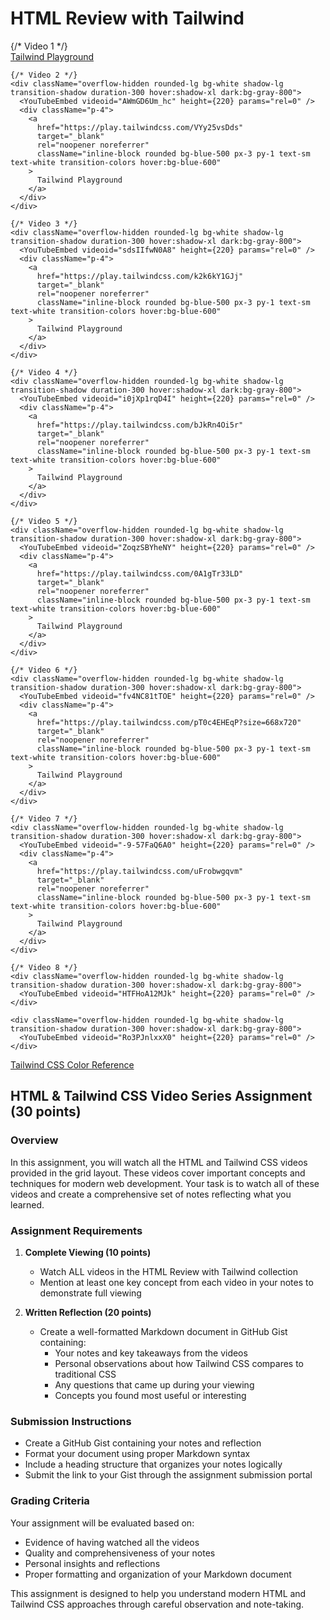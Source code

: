 # HTML Review with Tailwind


<div className="container mx-auto px-4 py-8">
  <div className="grid grid-cols-1 gap-6 md:grid-cols-2 lg:grid-cols-3">
    {/* Video 1 */}
    <div className="overflow-hidden rounded-lg bg-white shadow-lg transition-shadow duration-300 hover:shadow-xl dark:bg-gray-800">
      <YouTubeEmbed videoid="nhqqXPHDP6A" height={220} params="rel=0" />
      <div className="p-4">
        <a
          href="https://play.tailwindcss.com/dzeV5P7k3m"
          target="_blank"
          rel="noopener noreferrer"
          className="inline-block rounded bg-blue-500 px-3 py-1 text-sm text-white transition-colors hover:bg-blue-600"
        >
          Tailwind Playground
        </a>
      </div>
    </div>

    {/* Video 2 */}
    <div className="overflow-hidden rounded-lg bg-white shadow-lg transition-shadow duration-300 hover:shadow-xl dark:bg-gray-800">
      <YouTubeEmbed videoid="AWmGD6Um_hc" height={220} params="rel=0" />
      <div className="p-4">
        <a
          href="https://play.tailwindcss.com/VYy25vsDds"
          target="_blank"
          rel="noopener noreferrer"
          className="inline-block rounded bg-blue-500 px-3 py-1 text-sm text-white transition-colors hover:bg-blue-600"
        >
          Tailwind Playground
        </a>
      </div>
    </div>

    {/* Video 3 */}
    <div className="overflow-hidden rounded-lg bg-white shadow-lg transition-shadow duration-300 hover:shadow-xl dark:bg-gray-800">
      <YouTubeEmbed videoid="sdsIIfwN0A8" height={220} params="rel=0" />
      <div className="p-4">
        <a
          href="https://play.tailwindcss.com/k2k6kY1GJj"
          target="_blank"
          rel="noopener noreferrer"
          className="inline-block rounded bg-blue-500 px-3 py-1 text-sm text-white transition-colors hover:bg-blue-600"
        >
          Tailwind Playground
        </a>
      </div>
    </div>

    {/* Video 4 */}
    <div className="overflow-hidden rounded-lg bg-white shadow-lg transition-shadow duration-300 hover:shadow-xl dark:bg-gray-800">
      <YouTubeEmbed videoid="i0jXp1rqD4I" height={220} params="rel=0" />
      <div className="p-4">
        <a
          href="https://play.tailwindcss.com/bJkRn4Oi5r"
          target="_blank"
          rel="noopener noreferrer"
          className="inline-block rounded bg-blue-500 px-3 py-1 text-sm text-white transition-colors hover:bg-blue-600"
        >
          Tailwind Playground
        </a>
      </div>
    </div>

    {/* Video 5 */}
    <div className="overflow-hidden rounded-lg bg-white shadow-lg transition-shadow duration-300 hover:shadow-xl dark:bg-gray-800">
      <YouTubeEmbed videoid="ZoqzSBYheNY" height={220} params="rel=0" />
      <div className="p-4">
        <a
          href="https://play.tailwindcss.com/0A1gTr33LD"
          target="_blank"
          rel="noopener noreferrer"
          className="inline-block rounded bg-blue-500 px-3 py-1 text-sm text-white transition-colors hover:bg-blue-600"
        >
          Tailwind Playground
        </a>
      </div>
    </div>

    {/* Video 6 */}
    <div className="overflow-hidden rounded-lg bg-white shadow-lg transition-shadow duration-300 hover:shadow-xl dark:bg-gray-800">
      <YouTubeEmbed videoid="fv4NC81tTOE" height={220} params="rel=0" />
      <div className="p-4">
        <a
          href="https://play.tailwindcss.com/pT0c4EHEqP?size=668x720"
          target="_blank"
          rel="noopener noreferrer"
          className="inline-block rounded bg-blue-500 px-3 py-1 text-sm text-white transition-colors hover:bg-blue-600"
        >
          Tailwind Playground
        </a>
      </div>
    </div>

    {/* Video 7 */}
    <div className="overflow-hidden rounded-lg bg-white shadow-lg transition-shadow duration-300 hover:shadow-xl dark:bg-gray-800">
      <YouTubeEmbed videoid="-9-57FaQ6A0" height={220} params="rel=0" />
      <div className="p-4">
        <a
          href="https://play.tailwindcss.com/uFrobwgqvm"
          target="_blank"
          rel="noopener noreferrer"
          className="inline-block rounded bg-blue-500 px-3 py-1 text-sm text-white transition-colors hover:bg-blue-600"
        >
          Tailwind Playground
        </a>
      </div>
    </div>

    {/* Video 8 */}
    <div className="overflow-hidden rounded-lg bg-white shadow-lg transition-shadow duration-300 hover:shadow-xl dark:bg-gray-800">
      <YouTubeEmbed videoid="HTFHoA12MJk" height={220} params="rel=0" />
    </div>

    <div className="overflow-hidden rounded-lg bg-white shadow-lg transition-shadow duration-300 hover:shadow-xl dark:bg-gray-800">
      <YouTubeEmbed videoid="Ro3PJnlxxX0" height={220} params="rel=0" />
    </div>

  </div>

  <div className="mt-10 text-center">
    <a
      href="https://tailwindcss.com/docs/colors"
      target="_blank"
      rel="noopener noreferrer"
      className="inline-block rounded bg-teal-500 px-5 py-3 text-white transition-colors hover:bg-teal-600"
    >
      Tailwind CSS Color Reference
    </a>
  </div>
</div>

## HTML & Tailwind CSS Video Series Assignment (30 points)

### Overview

In this assignment, you will watch all the HTML and Tailwind CSS videos provided in the grid layout. These videos cover important concepts and techniques for modern web development. Your task is to watch all of these videos and create a comprehensive set of notes reflecting what you learned.

### Assignment Requirements

1. **Complete Viewing (10 points)**

   - Watch ALL videos in the HTML Review with Tailwind collection
   - Mention at least one key concept from each video in your notes to demonstrate full viewing

2. **Written Reflection (20 points)**
   - Create a well-formatted Markdown document in GitHub Gist containing:
     - Your notes and key takeaways from the videos
     - Personal observations about how Tailwind CSS compares to traditional CSS
     - Any questions that came up during your viewing
     - Concepts you found most useful or interesting

### Submission Instructions

- Create a GitHub Gist containing your notes and reflection
- Format your document using proper Markdown syntax
- Include a heading structure that organizes your notes logically
- Submit the link to your Gist through the assignment submission portal

### Grading Criteria

Your assignment will be evaluated based on:

- Evidence of having watched all the videos
- Quality and comprehensiveness of your notes
- Personal insights and reflections
- Proper formatting and organization of your Markdown document

This assignment is designed to help you understand modern HTML and Tailwind CSS approaches through careful observation and note-taking.

